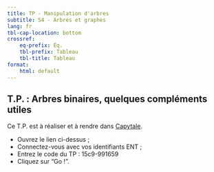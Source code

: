 ```yaml
---
title: TP - Manipulation d'arbres
subtitle: S4 - Arbres et graphes
lang: fr
tbl-cap-location: bottom
crossref: 
    eq-prefix: Éq.
    tbl-prefix: Tableau
    tbl-title: Tableau
format:
    html: default
---
```


## T.P. : Arbres binaires, quelques compléments utiles

Ce T.P. est à réaliser et à rendre dans [Capytale](https://capytale2.ac-paris.fr){target="_blank"}.

* Ouvrez le lien ci-dessus ;
* Connectez-vous avec vos identifiants ENT ;
* Entrez le code du TP : 15c9-991659
* Cliquez sur "Go !".